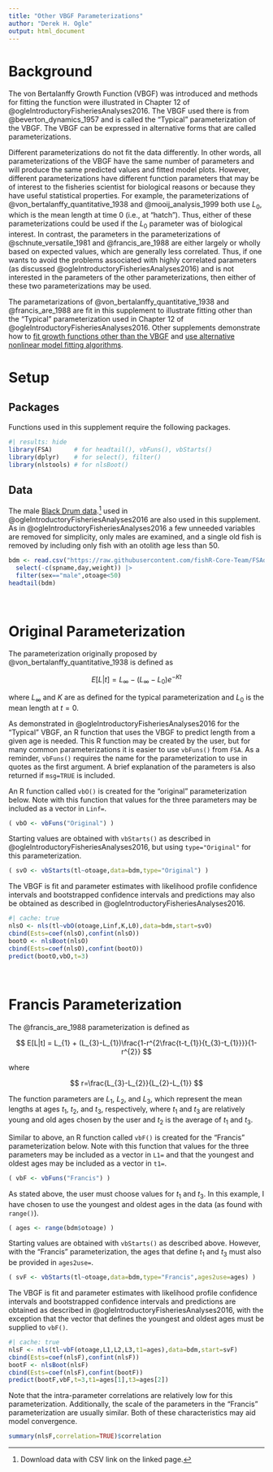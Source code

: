 ```yaml
---
title: "Other VBGF Parameterizations"
author: "Derek H. Ogle"
output: html_document
---
```


# Background

The von Bertalanffy Growth Function (VBGF) was introduced and methods for fitting the function were illustrated in Chapter 12 of @ogleIntroductoryFisheriesAnalyses2016. The VBGF used there is from @beverton_dynamics_1957 and is called the "Typical" parameterization of the VBGF. The VBGF can be expressed in alternative forms that are called parameterizations.

Different parameterizations do not fit the data differently. In other words, all parameterizations of the VBGF have the same number of parameters and will produce the same predicted values and fitted model plots. However, different parameterizations have different function parameters that may be of interest to the fisheries scientist for biological reasons or because they have useful statistical properties. For example, the parameterizations of @von_bertalanffy_quantitative_1938 and @mooij_analysis_1999 both use $L_{0}$, which is the mean length at time 0 (i.e., at "hatch"). Thus, either of these parameterizations could be used if the $L_{0}$ parameter was of biological interest. In contrast, the parameters in the parameterizations of @schnute_versatile_1981 and @francis_are_1988 are either largely or wholly based on expected values, which are generally less correlated. Thus, if one wants to avoid the problems associated with highly correlated parameters (as discussed @ogleIntroductoryFisheriesAnalyses2016) and is not interested in the parameters of the other parameterizations, then either of these two parameterizations may be used.

The parametarizations of @von_bertalanffy_quantitative_1938 and @francis_are_1988 are fit in this supplement to illustrate fitting other than the "Typical" parameterization used in Chapter 12 of @ogleIntroductoryFisheriesAnalyses2016. Other supplements demonstrate how to [fit growth functions other than the VBGF](otherGrowthFuns.html) and [use alternative nonlinear model fitting algorithms](otherNLAlgorithms.html).

# Setup
## Packages
Functions used in this supplement require the following packages.

```r
#| results: hide
library(FSA)      # for headtail(), vbFuns(), vbStarts()
library(dplyr)    # for select(), filter()
library(nlstools) # for nlsBoot()
```


## Data
The male [Black Drum data](https://fishr-core-team.github.io/FSAdata/reference/BlackDrum2001.html).^[Download data with CSV link on the linked page.] used in @ogleIntroductoryFisheriesAnalyses2016 are also used in this supplement. As in @ogleIntroductoryFisheriesAnalyses2016 a few unneeded variables are removed for simplicity, only males are examined, and a single old fish is removed by including only fish with an otolith age less than 50.

```r
bdm <- read.csv("https://raw.githubusercontent.com/fishR-Core-Team/FSAdata/main/data-raw/BlackDrum2001.csv") |>
  select(-c(spname,day,weight)) |>
  filter(sex=="male",otoage<50)
headtail(bdm)
```

&nbsp;

# Original Parameterization

The parameterization originally proposed by @von_bertalanffy_quantitative_1938 is defined as

$$ E[L|t] = L_{\infty} - (L_{\infty}-L_{0})e^{-Kt} $$

where $L_{\infty}$ and $K$ are as defined for the typical parameterization and $L_{0}$ is the mean length at $t=0$.

As demonstrated in @ogleIntroductoryFisheriesAnalyses2016 for the "Typical" VBGF, an R function that uses the VBGF to predict length from a given age is needed. This R function may be created by the user, but for many common parameterizations it is easier to use `vbFuns()` from `FSA`. As a reminder, `vbFuns()` requires the name for the parameterization to use in quotes as the first argument. A brief explanation of the parameters is also returned if `msg=TRUE` is included.

An R function called `vbO()` is created for the "original" parameterization below. Note with this function that values for the three parameters may be included as a vector in `Linf=`.

```r
( vbO <- vbFuns("Original") )
```

Starting values are obtained with `vbStarts()` as described in @ogleIntroductoryFisheriesAnalyses2016, but using `type="Original"` for this parameterization.

```r
( svO <- vbStarts(tl~otoage,data=bdm,type="Original") )
```

The VBGF is fit and parameter estimates with likelihood profile confidence intervals and bootstrapped confidence intervals and predictions may also be obtained as described in @ogleIntroductoryFisheriesAnalyses2016.

```r
#| cache: true
nlsO <- nls(tl~vbO(otoage,Linf,K,L0),data=bdm,start=svO)
cbind(Ests=coef(nlsO),confint(nlsO))
bootO <- nlsBoot(nlsO)
cbind(Ests=coef(nlsO),confint(bootO))
predict(bootO,vbO,t=3)
```

&nbsp;

# Francis Parameterization

The @francis_are_1988 parameterization is defined as

$$ E[L|t] = L_{1} + (L_{3}-L_{1})\frac{1-r^{2\frac{t-t_{1}}{t_{3}-t_{1}}}}{1-r^{2}} $$

where 

$$ r=\frac{L_{3}-L_{2}}{L_{2}-L_{1}} $$

The function parameters are $L_{1}$, $L_{2}$, and $L_{3}$, which represent the mean lengths at ages $t_{1}$, $t_{2}$, and $t_{3}$, respectively, where $t_{1}$ and $t_{3}$ are relatively young and old ages chosen by the user and $t_{2}$ is the average of $t_{1}$ and $t_{3}$.

Similar to above, an R function called `vbF()` is created for the "Francis" parameterization below. Note with this function that values for the three parameters may be included as a vector in `L1=` and that the youngest and oldest ages may be included as a vector in `t1=`.

```r
( vbF <- vbFuns("Francis") )
```

As stated above, the user must choose values for $t_{1}$ and $t_{3}$. In this example, I have chosen to use the youngest and oldest ages in the data (as found with `range()`).

```r
( ages <- range(bdm$otoage) )
```

Starting values are obtained with `vbStarts()` as described above. However, with the "Francis" parameterization, the ages that define $t_{1}$ and $t_{3}$ must also be provided in `ages2use=`.

```r
( svF <- vbStarts(tl~otoage,data=bdm,type="Francis",ages2use=ages) )
```

The VBGF is fit and parameter estimates with likelihood profile confidence intervals and bootstrapped confidence intervals and predictions are obtained as described in @ogleIntroductoryFisheriesAnalyses2016, with the exception that the vector that defines the youngest and oldest ages must be supplied to `vbF()`.

```r
#| cache: true
nlsF <- nls(tl~vbF(otoage,L1,L2,L3,t1=ages),data=bdm,start=svF)
cbind(Ests=coef(nlsF),confint(nlsF))
bootF <- nlsBoot(nlsF)
cbind(Ests=coef(nlsF),confint(bootF))
predict(bootF,vbF,t=3,t1=ages[1],t3=ages[2])
```

Note that the intra-parameter correlations are relatively low for this parameterization. Additionally, the scale of the parameters in the "Francis" parameterization are usually similar. Both of these characteristics may aid model convergence.

```r
summary(nlsF,correlation=TRUE)$correlation
```

